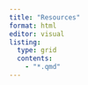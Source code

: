 ```yaml
---
title: "Resources"
format: html
editor: visual
listing:
  type: grid
  contents:
    - "*.qmd"
---
```

